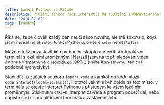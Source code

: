 ```yaml
---
title: Ladění Pythonu ve VSCode
description: Použití funkce code.interact() ke spuštění interaktivního interpretu
date: "2024-07-02"
tags: [random]
---
```


Říká se, že se člověk každý den naučí něco nového, ale mě šokovalo, když jsem narazil na skvělou funkci Pythonu, o které jsem neměl tušení.

Můžete totiž pozastavit běh pythoního skriptu a otevřít si interaktivní terminál s lokálními proměnnými! Narazil jsem na to při sledování videa Andreje Karpathyho o [reprodukci GPT-2](https://www.youtube.com/watch?v=l8pRSuU81PU) (věřte Karpathymu, ten zná podobné vychytávky).

Stačí dát na začátek souboru `import code` a kamkoli do kódu vložit `code.interact(local=locals())`. Hotovo! Jakmile běh dojde na toto místo, v terminálu se otevře interpret Pythonu s přístupem ke všem lokálním proměnným. Stisknutím `CTRL+D` interpret zavřete a program poběží dál, nebo napište `quit()` pro ukončení terminálu a zastavení běhu.